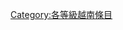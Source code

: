 {{Articles by Quality|topic=越南|project=越南|format=toc}}
{{empty category}}
[[Category:各等級越南條目|Category:各等級越南條目]]